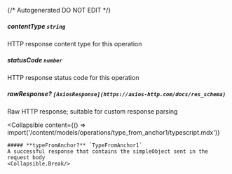 {/* Autogenerated DO NOT EDIT  */}

##### **contentType** `string`
HTTP response content type for this operation

##### **statusCode** `number`
HTTP response status code for this operation

##### **rawResponse?** `[AxiosResponse](https://axios-http.com/docs/res_schema)`
Raw HTTP response; suitable for custom response parsing

<Collapsible
    content={() => import('/content/models/operations/type_from_anchor1/typescript.mdx')}
>
    ##### **typeFromAnchor?** `TypeFromAnchor1`
    A successful response that contains the simpleObject sent in the request body
    <Collapsible.Break/>
</Collapsible>

